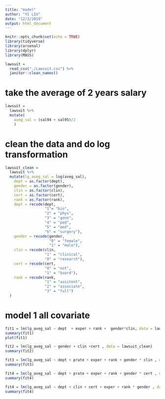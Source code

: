 ```yaml
---
title: "model"
author: "YI LIU"
date: "12/3/2019"
output: html_document
---
```


```r
knitr::opts_chunk$set(echo = TRUE)
library(tidyverse)
library(arsenal)
library(dplyr)
library(MASS)
```

```r
lawsuit = 
  read_csv("./Lawsuit.csv") %>% 
  janitor::clean_names()
```

# take the average of 2 years salary

```r
lawsuit = 
  lawsuit %>% 
  mutate(
    aveg_sal = (sal94 + sal95)/2
    )
```

# clean the data and do log transformation

```r
lawsuit_clean =
  lawsuit %>% 
  mutate(lg_aveg_sal = log(aveg_sal),
    dept = as.factor(dept),
    gender = as.factor(gender),
    clin = as.factor(clin),
    cert = as.factor(cert),
    rank = as.factor(rank),
    dept = recode(dept, 
                  "1"= "bio",
                  "2" = "phys",
                  "3" = "gene",
                  "4" = "ped",
                  "5" = "med", 
                  "6" = "surgery"),
    gender = recode(gender, 
                    "0" = "female",
                    "1" = "male"),
    clin = recode(clin, 
                  "1" = "clinical",
                  "0" = "research"),
    cert = recode(cert, 
                  "0" = "not",
                  "1" = "board"),
    rank = recode(rank, 
                  "1" = "assitent",
                  "2" = "associate",
                  "3" = "full")
  ) 


```

# model 1 all covariate

```r
fit1 = lm(lg_aveg_sal ~ dept  + exper + rank +  gender*clin, data = lawsuit_clean)
summary(fit1)
plot(fit1)

fit2 = lm(lg_aveg_sal ~ gender + clin +cert , data = lawsuit_clean)
summary(fit2)

fit3 = lm(lg_aveg_sal ~ dept + prate + exper + rank + gender * clin , data = lawsuit_clean)
summary(fit3)

fit4 = lm(lg_aveg_sal ~ dept + prate + exper + rank + gender * cert , data = lawsuit_clean)
summary(fit4)

fit4 = lm(lg_aveg_sal ~ dept + clin + cert + exper + rank * gender , data = lawsuit_clean)
summary(fit4)
```




